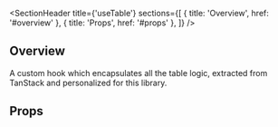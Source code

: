 
<Meta title="Updated Components/Table/Hooks/useTable" />

<SectionHeader
  title={'useTable'}
  sections={[
    { title: 'Overview', href: '#overview' },
    { title: 'Props', href: '#props' },
  ]}
/>

## Overview

A custom hook which encapsulates all the table logic, extracted from TanStack and personalized for this library.

## Props

<ArgTypes of={useTable} />
